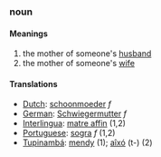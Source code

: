 ===noun===
====Meanings====
#the mother of someone's [[husband]]
#the mother of someone's [[wife]]
====Translations====
*[[Dutch]]: [[schoonmoeder]] ''f''
*[[German]]: [[Schwiegermutter]] ''f''
*[[Interlingua]]: [[matre affin]] (1,2)
*[[Portuguese]]: [[sogra]] ''f'' (1,2)
*[[Tupinambá]]: [[mendy]] (1); [[aîxó]] (t-) (2)